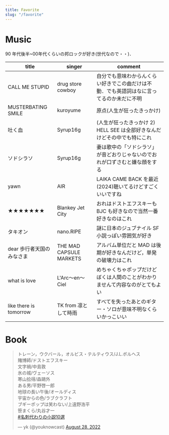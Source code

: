 ```yaml
---
title: Favorite
slug: "/favorite"
---
```


# Music

90 年代後半~00年代くらいの邦ロックが好き(世代なので・・)．

| title                  | singer                  | comment                                      |
|------------------------|-------------------------|----------------------------------------------|
| CALL ME STUPID         | drug store cowboy       | 自分でも意味わからんくらい好きでこの曲だけは不動．でも英語詞はなに言ってるのか未だに不明 |
| MUSTERBATING SMILE     | kuroyume                | 原点(人生が狂ったきっかけ)                               |
| 吐く血                    | Syrup16g                | (人生が狂ったきっかけ 2) HELL SEE は全部好きなんだけどその中でも特にこれ  |
| ソドシラソ                  | Syrup16g                | 妻は歌中の「ソドシラソ」が音どおりじゃないのでおれが口ずさむと嫌な顔をする        |
| yawn                   | AIR                     | LAIKA CAME BACK を最近(2024)聴いてるけどすごくいいですね      |
| ★★★★★★★                | Blankey Jet City        | おれはドストエフスキーも BJC も好きなので当然一番好きなのはこれ           |
| タキオン                   | nano.RIPE               | 謎に日本のジュブナイル SF 小説っぽい雰囲気が好き                   |
| dear 歩行者天国のみなさま        | THE MAD CAPSULE MARKETS | アルバム単位だと MAD は後期が好きなんだけど，単発の破壊力はこれ           |
| what is love           | L'Arc〜en〜Ciel           | めちゃくちゃポップだけどぼくは人間のことがわかりませんて内容なのがとてもよい       |
| like there is tomorrow | TK from 凛として時雨          | すべてを失ったあとのギター・ソロが意味不明なくらいかっこいい               |

# Book

<blockquote class="twitter-tweet"><p lang="ja" dir="ltr">トレーン，ウクバール，オルビス・テルティウス/J.L.ボルヘス<br />賭博師/ドストエフスキー<br />文字禍/中島敦<br />氷の城/ヴェーソス<br />寒山拾得/森鷗外<br />ある男/平野啓一郎<br />地球の長い午後/オールディス<br />宇宙からの色/ラブクラフト<br />ブギーポップは笑わない/上遠野浩平<br />笹まくら/丸谷才一<br /> <a href="https://twitter.com/hashtag/%E5%90%8D%E5%88%BA%E4%BB%A3%E3%82%8F%E3%82%8A%E3%81%AE%E5%B0%8F%E8%AA%AC10%E9%81%B8?src=hash&amp;ref_src=twsrc%5Etfw">#名刺代わりの小説10選</a></p>&mdash; yk (@youknowcast) <a href="https://twitter.com/youknowcast/status/1563856535604035584?ref_src=twsrc%5Etfw">August 28, 2022</a></blockquote> <script async src="https://platform.twitter.com/widgets.js" charset="utf-8"></script>

